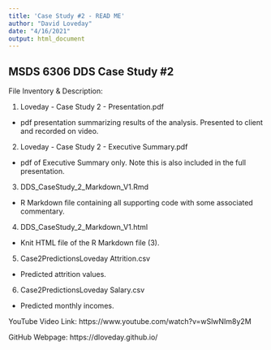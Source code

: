 ---
title: 'Case Study #2 - READ ME'
author: "David Loveday"
date: "4/16/2021"
output: html_document
---

## MSDS 6306 DDS Case Study #2

File Inventory & Description:

(1) Loveday - Case Study 2 - Presentation.pdf
  - pdf presentation summarizing results of the analysis.  Presented to client and recorded on video.

(2) Loveday - Case Study 2 - Executive Summary.pdf
  - pdf of Executive Summary only. Note this is also included in the full presentation.
  
(3) DDS_CaseStudy_2_Markdown_V1.Rmd
  - R Markdown file containing all supporting code with some associated commentary.

(4) DDS_CaseStudy_2_Markdown_V1.html
  - Knit HTML file of the R Markdown file (3).
  
(5) Case2PredictionsLoveday Attrition.csv
  - Predicted attrition values.
  
(6) Case2PredictionsLoveday Salary.csv
  - Predicted monthly incomes.
  

YouTube Video Link:
https://www.youtube.com/watch?v=wSlwNIm8y2M

GitHub Webpage:
https://dloveday.github.io/
